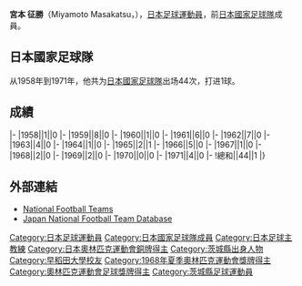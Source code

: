 {{noteTA
|T=zh-hans:宫本征胜; zh-hant:宮本征勝;
|1=zh-hans:宫本征胜; zh-hant:宮本征勝;
}}
{{Infobox football biography
|name=宮本征勝
|image=
|fullname=宮本征勝
|birth_date={{Birth date|1938|7|4}}
|cityofbirth=[[茨城縣|茨城縣]]
|countryofbirth=[[日本|日本]]
|dateofdeath={{Death date and age|2002|5|7|1938|7|4}}
|height=1.71 m
|position=[[後衛_(足球)|後衛]]
|currentclub=
|years=1961-1974
|clubs=[[JEF聯市原·千葉|古河電工]]
|caps(goals)=
|nationalyears=1958-1971
|nationalteam=[[日本國家足球隊|日本]]
|nationalcaps(goals)=44 (1)
}}
'''宮本 征勝'''（Miyamoto Masakatsu，{{Bd|1938年|7月4日|2002年|5月7日}}），[[日本|日本]][[足球|足球]][[運動員|運動員]]，前[[日本國家足球隊|日本國家足球隊]]成員。

==日本國家足球隊==
从1958年到1971年，他共为[[日本國家足球隊|日本國家足球隊]]出场44次，打进1球。

==成績==
{{Football player national team statistics|JPN}}
|-
|1958||1||0
|-
|1959||8||0
|-
|1960||1||0
|-
|1961||6||0
|-
|1962||7||0
|-
|1963||4||0
|-
|1964||1||0
|-
|1965||2||1
|-
|1966||5||0
|-
|1967||1||0
|-
|1968||2||0
|-
|1969||2||0
|-
|1970||0||0
|-
|1971||4||0
|-
!總和||44||1
|}

==外部連結==
{{Reflist}}
*[http://www.national-football-teams.com/v2/player.php?id=21600 National Football Teams]
*[https://web.archive.org/web/20160319072922/http://www.japannationalfootballteam.com/en/players/miyamoto_masakatsu.html Japan National Football Team Database]

{{1964年奥运会男子足球日本参赛名单}}
{{1968年奥运会男子足球日本参赛名单}}
{{Japan-sport-bio-stub}}
{{Soccer-player-stub}}

[[Category:日本足球運動員|Category:日本足球運動員]]
[[Category:日本國家足球隊成員|Category:日本國家足球隊成員]]
[[Category:日本足球主教練|Category:日本足球主教練]]
[[Category:日本奧林匹克運動會銅牌得主|Category:日本奧林匹克運動會銅牌得主]]
[[Category:茨城縣出身人物|Category:茨城縣出身人物]]
[[Category:早稻田大學校友|Category:早稻田大學校友]]
[[Category:1968年夏季奧林匹克運動會獎牌得主|Category:1968年夏季奧林匹克運動會獎牌得主]]
[[Category:奧林匹克運動會足球獎牌得主|Category:奧林匹克運動會足球獎牌得主]]
[[Category:茨城縣足球運動員|Category:茨城縣足球運動員]]